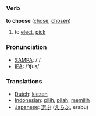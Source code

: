 === Verb ===

'''to choose''' ([[chose]], [[chosen]])

# to [[elect]], [[pick]]

=== Pronunciation ===
*[[w:SAMPA|SAMPA]]: /'/
*[[w:IPA|IPA]]: /'ʧus/

=== Translations ===
*[[Dutch]]: [[kiezen]]
*[[Indonesian]]: [[pilih]], [[pilah]], [[pilih|memilih]]
*[[Japanese]]: [[選ぶ]] ([[えらぶ]], erabu)